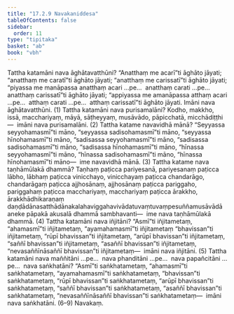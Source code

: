 ```yaml
---
title: "17.2.9 Navakaniddesa"
tableOfContents: false
sidebar:
  order: 11
type: "tipitaka"
basket: "ab"
book: "vbh"
---
```



<DynamicBreadcrumb />

<Division number="960" book="vbh">

<Paragraph number="2915" book="vbh">
Tattha katamāni nava āghātavatthūni? “Anatthaṃ me acarī”ti āghāto jāyati; “anatthaṃ me caratī”ti āghāto jāyati; “anatthaṃ me carissatī”ti āghāto jāyati; “piyassa me manāpassa anatthaṃ acari …pe…  anatthaṃ carati …pe…  anatthaṃ carissatī”ti āghāto jāyati; “appiyassa me amanāpassa atthaṃ acari …pe…  atthaṃ carati …pe…  atthaṃ carissatī”ti āghāto jāyati. Imāni nava āghātavatthūni. (1)
</Paragraph>

</Division>
<Division number="961" book="vbh">

<Paragraph number="2916" book="vbh">
Tattha katamāni nava purisamalāni? Kodho, makkho, issā, macchariyaṃ, māyā, sāṭheyyaṃ, musāvādo, pāpicchatā, micchādiṭṭhi—  imāni nava purisamalāni. (2)
</Paragraph>

</Division>
<Division number="962" book="vbh">

<Paragraph number="2917" book="vbh">
Tattha katame navavidhā mānā? “Seyyassa seyyohamasmī”ti māno, “seyyassa sadisohamasmī”ti māno, “seyyassa hīnohamasmī”ti māno, “sadisassa seyyohamasmī”ti māno, “sadisassa sadisohamasmī”ti māno, “sadisassa hīnohamasmī”ti māno, “hīnassa seyyohamasmī”ti māno, “hīnassa sadisohamasmī”ti māno, “hīnassa hīnohamasmī”ti māno—  ime navavidhā mānā. (3)
</Paragraph>

</Division>
<Division number="963" book="vbh">

<Paragraph number="2918" book="vbh">
Tattha katame nava taṇhāmūlakā dhammā? Taṇhaṃ paṭicca pariyesanā, pariyesanaṃ paṭicca lābho, lābhaṃ paṭicca vinicchayo, vinicchayaṃ paṭicca chandarāgo, chandarāgaṃ paṭicca ajjhosānaṃ, ajjhosānaṃ paṭicca pariggaho, pariggahaṃ paṭicca macchariyaṃ, macchariyaṃ paṭicca ārakkho, ārakkhādhikaraṇaṃ daṇḍādānasatthādānakalahaviggahavivādatuvaṃtuvaṃpesuññamusāvādā aneke pāpakā akusalā dhammā sambhavanti—  ime nava taṇhāmūlakā dhammā. (4)
</Paragraph>

</Division>
<Division number="964" book="vbh">

<Paragraph number="2919" book="vbh">
Tattha katamāni nava iñjitāni? “Asmī”ti iñjitametaṃ, “ahamasmī”ti iñjitametaṃ, “ayamahamasmī”ti iñjitametaṃ “bhavissan”ti iñjitametaṃ, “rūpī bhavissan”ti iñjitametaṃ, “arūpī bhavissan”ti iñjitametaṃ, “saññī bhavissan”ti iñjitametaṃ, “asaññī bhavissan”ti iñjitametaṃ, “nevasaññīnāsaññī bhavissan”ti iñjitametaṃ—  imāni nava iñjitāni. (5)
</Paragraph>

</Division>
<Division number="965" book="vbh">

<Paragraph number="2920" book="vbh">
Tattha katamāni nava maññitāni …pe…  nava phanditāni …pe…  nava papañcitāni …pe…  nava saṅkhatāni? “Asmī”ti saṅkhatametaṃ, “ahamasmī”ti saṅkhatametaṃ, “ayamahamasmī”ti saṅkhatametaṃ, “bhavissan”ti saṅkhatametaṃ, “rūpī bhavissan”ti saṅkhatametaṃ, “arūpī bhavissan”ti saṅkhatametaṃ, “saññī bhavissan”ti saṅkhatametaṃ, “asaññī bhavissan”ti saṅkhatametaṃ, “nevasaññīnāsaññī bhavissan”ti saṅkhatametaṃ—  imāni nava saṅkhatāni. (6–9)

</Paragraph>
</Division>

<Paragraph number="2921" type="center" book="vbh">
Navakaṃ.
</Paragraph>